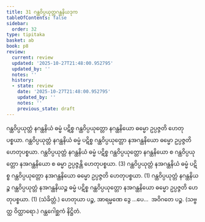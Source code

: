 ```yaml
---
title: 31 ဂန္ထဝိပ္ပယုတ္တဂန္ထနိယဒုက
tableOfContents: false
sidebar:
  order: 32
type: tipitaka
basket: ab
book: p8
review:
  current: review
  updated: '2025-10-27T21:48:00.952795'
  updated_by: ''
  notes: ''
  history:
  - state: review
    date: '2025-10-27T21:48:00.952795'
    updated_by: ''
    notes: ''
    previous_state: draft
---
```



<ReviewStatus review={frontmatter.review} showDetails={true} />

<HypothesisAnnotation frontmatter={frontmatter} />

<DynamicBreadcrumb />

<Division number="45" book="p8" e="ch" v="40" p="90">

<Paragraph number="145" book="p8">
ဂန္ထဝိပ္ပယုတ္တံ နဂန္ထနိယံ ဓမ္မံ ပဋိစ္စ ဂန္ထဝိပ္ပယုတ္တော နဂန္ထနိယော ဓမ္မော ဥပ္ပဇ္ဇတိ ဟေတုပစ္စယာ. ဂန္ထဝိပ္ပယုတ္တံ နဂန္ထနိယံ ဓမ္မံ ပဋိစ္စ ဂန္ထဝိပ္ပယုတ္တော နအဂန္ထနိယော ဓမ္မော ဥပ္ပဇ္ဇတိ ဟေတုပစ္စယာ. ဂန္ထဝိပ္ပယုတ္တံ နဂန္ထနိယံ ဓမ္မံ ပဋိစ္စ ဂန္ထဝိပ္ပယုတ္တော နဂန္ထနိယော စ ဂန္ထဝိပ္ပယုတ္တော နအဂန္ထနိယော စ ဓမ္မာ ဥပ္ပဇ္ဇန္တိ ဟေတုပစ္စယာ. (3)
</Paragraph>

<Paragraph number="146" book="p8">
ဂန္ထဝိပ္ပယုတ္တံ နအဂန္ထနိယံ ဓမ္မံ ပဋိစ္စ ဂန္ထဝိပ္ပယုတ္တော နအဂန္ထနိယော ဓမ္မော ဥပ္ပဇ္ဇတိ ဟေတုပစ္စယာ. (1)
</Paragraph>

<Paragraph number="147" book="p8">
ဂန္ထဝိပ္ပယုတ္တံ နဂန္ထနိယဉ္စ ဂန္ထဝိပ္ပယုတ္တံ နအဂန္ထနိယဉ္စ ဓမ္မံ ပဋိစ္စ ဂန္ထဝိပ္ပယုတ္တော နအဂန္ထနိယော ဓမ္မော ဥပ္ပဇ္ဇတိ ဟေတုပစ္စယာ. (1) (သံခိတ္တံ.)
</Paragraph>

<Paragraph number="148" book="p8">
ဟေတုယာ ပဉ္စ, အာရမ္မဏေ ဒွေ …ပေ…  အဝိဂတေ ပဉ္စ. (သဗ္ဗတ္ထ ဝိတ္ထာရော.)

</Paragraph>
</Division>

<Paragraph number="149" type="center" book="p8">
ဂန္ထဂေါစ္ဆကံ နိဋ္ဌိတံ.
</Paragraph>